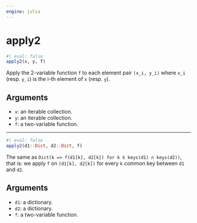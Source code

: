 ```yaml
---
engine: julia
---
```


# apply2 {#sec-doc}
    

::: {.callout-note appearance="simple" title="docblock" collapse=false}    


```julia
#| eval: false
apply2(x, y, f)

```

Apply the 2-variable function `f` to each element pair `(x_i, y_i)` where `x_i` (resp. `y_i`) is the i-th element of `x` (resp. `y`).
 
## Arguments
  * `x`: an iterable collection.
  * `y`: an iterable collection.
  * `f`: a two-variable function.


:::
    

 --- 
 
::: {.callout-note appearance="simple" title="docblock" collapse=false}    


```julia
#| eval: false
apply2(d1::Dict, d2::Dict, f)

```

The same as `Dict(k => f(d1[k], d2[k]) for k ∈ keys(d1) ∩ keys(d2))`, that is: we apply `f` on `(d1[k], d2[k])` for every `k` common key between `d1` and `d2`.
 
## Arguments
  * `d1`: a dictionary.
  * `d2`: a dictionary.
  * `f`: a two-variable function.


:::
    

